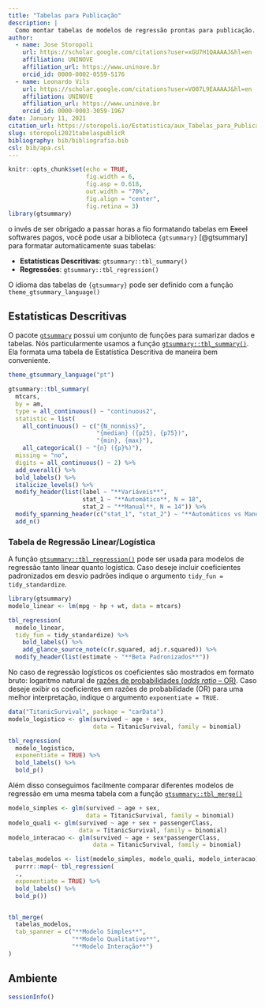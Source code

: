 ```yaml
---
title: "Tabelas para Publicação"
description: |
  Como montar tabelas de modelos de regressão prontas para publicação.
author:
  - name: Jose Storopoli
    url: https://scholar.google.com/citations?user=xGU7H1QAAAAJ&hl=en
    affiliation: UNINOVE
    affiliation_url: https://www.uninove.br
    orcid_id: 0000-0002-0559-5176
  - name: Leonardo Vils
    url: https://scholar.google.com/citations?user=VO07L9EAAAAJ&hl=en
    affiliation: UNINOVE
    affiliation_url: https://www.uninove.br
    orcid_id: 0000-0003-3059-1967
date: January 11, 2021
citation_url: https://storopoli.io/Estatistica/aux_Tabelas_para_Publicacao.html
slug: storopoli2021tabelaspublicR
bibliography: bib/bibliografia.bib
csl: bib/apa.csl
---
```


```r
knitr::opts_chunk$set(echo = TRUE,
                      fig.width = 6,
                      fig.asp = 0.618,
                      out.width = "70%",
                      fig.align = "center",
                      fig.retina = 3)
library(gtsummary)
```

<link rel="stylesheet" href="https://cdn.rawgit.com/jpswalsh/academicons/master/css/academicons.min.css"/>

o invés de ser obrigado a passar horas a fio formatando tabelas em ~~Excel~~ softwares pagos, você pode usar a biblioteca `{gtsummary}` [@gtsummary] para formatar automaticamente suas tabelas:

* **Estatísticas Descritivas**: `gtsummary::tbl_summary()`
* **Regressões**: `gtsummary::tbl_regression()`

O idioma das tabelas de `{gtsummary}` pode ser definido com a função `theme_gtsummary_language()`

## Estatísticas Descritivas

O pacote [`gtsummary`](https://github.com/ddsjoberg/gtsummary) possui um conjunto de funções para sumarizar dados e tabelas. Nós particularmente usamos a função [`gtsummary::tbl_summary()`](http://www.danieldsjoberg.com/gtsummary/articles/tbl_summary.html). Ela formata uma tabela de Estatística Descritiva de maneira bem conveniente.

```r
theme_gtsummary_language("pt")

gtsummary::tbl_summary(
  mtcars,
  by = am,
  type = all_continuous() ~ "continuous2",
  statistic = list(
    all_continuous() ~ c("{N_nonmiss}",
                         "{median} ({p25}, {p75})",
                         "{min}, {max}"),
    all_categorical() ~ "{n} ({p}%)"),
  missing = "no",
  digits = all_continuous() ~ 2) %>%
  add_overall() %>%
  bold_labels() %>%
  italicize_levels() %>%
  modify_header(list(label ~ "**Variáveis**",
                     stat_1 ~ "**Automático**, N = 18",
                     stat_2 ~ "**Manual**, N = 14")) %>%
  modify_spanning_header(c("stat_1", "stat_2") ~ "**Automáticos vs Manuais**") %>%
  add_n()
```


### Tabela de Regressão Linear/Logística

A função [`gtsummary::tbl_regression()`](http://www.danieldsjoberg.com/gtsummary//reference/tbl_regression.html) pode ser usada para modelos de regressão tanto linear quanto logística. Caso deseje incluir coeficientes padronizados em desvio padrões indique o argumento `tidy_fun = tidy_standardize`.

```r
library(gtsummary)
modelo_linear <- lm(mpg ~ hp + wt, data = mtcars)

tbl_regression(
  modelo_linear,
  tidy_fun = tidy_standardize) %>%
	bold_labels() %>%
	add_glance_source_note(c(r.squared, adj.r.squared)) %>%
  modify_header(list(estimate ~ "**Beta Padronizados**"))
```

No caso de regressão logísticos os coeficientes são mostrados em formato bruto: logaritmo natural de [razões de probabilidades (*odds ratio* -- OR)](https://pt.wikipedia.org/wiki/Razão_de_possibilidades). Caso deseje exibir os coeficientes em razões de probabilidade (OR) para uma melhor interpretação, indique o argumento `exponentiate = TRUE`.

```r
data("TitanicSurvival", package = "carData")
modelo_logistico <- glm(survived ~ age + sex,
                        data = TitanicSurvival, family = binomial)

tbl_regression(
  modelo_logistico,
  exponentiate = TRUE) %>%
  bold_labels() %>%
  bold_p()
```

Além disso conseguimos facilmente comparar diferentes modelos de regressão em uma mesma tabela com a função [`gtsummary::tbl_merge()`](http://www.danieldsjoberg.com/gtsummary//reference/tbl_merge.html)

```r
modelo_simples <- glm(survived ~ age + sex,
                      data = TitanicSurvival, family = binomial)
modelo_quali <- glm(survived ~ age + sex + passengerClass,
                    data = TitanicSurvival, family = binomial)
modelo_interacao <- glm(survived ~ age + sex*passengerClass,
                        data = TitanicSurvival, family = binomial)

tabelas_modelos <- list(modelo_simples, modelo_quali, modelo_interacao) %>%
  purrr::map(~ tbl_regression(
  .,
  exponentiate = TRUE) %>%
  bold_labels() %>%
  bold_p())


tbl_merge(
  tabelas_modelos,
  tab_spanner = c("**Modelo Simples**",
                  "**Modelo Qualitativo**",
                  "**Modelo Interação**")
)
```

## Ambiente

```r
sessionInfo()
```
